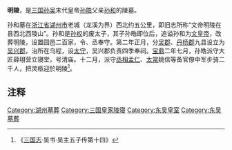'''明陵'''，是[[三国|三国]][[孙吴|孙吴]]末代皇帝[[孙皓|孙皓]]父亲[[孙和|孙和]]的陵墓。

孙和墓在[[浙江省|浙江省]][[湖州市|湖州市]]老城（龙溪为界）西北约五公里，即旧志所称“文帝明陵在县西北西陵山”。孙和是[[孙权|孙权]]的废太子，其子孙皓即位后，追谥孙和为[[文皇帝|文皇帝]]，改葬明陵，设置园邑二百家，令、丞奉守。第二年正月，分[[吴郡|吴郡]]、[[丹杨郡|丹杨郡]]九县设立为[[吴兴郡|吴兴郡]]，治所在乌程，设[[太守|太守]]，吴兴郡负责四季奉祠。[[宝鼎|宝鼎]]二年七月，孙皓派守大匠薛珝营立寝堂，号清庙。十二月，派守[[丞相|丞相]][[孟仁|孟仁]]、[[太常|太常]]姚信等备官僚中军步骑二千人，把灵柩迎於明陵<ref>《[[三国志|三国志]]·吴书·吴主五子传第十四》</ref>。

==注释==
<references/>
[[Category:湖州墓葬|Category:湖州墓葬]]
[[Category:三国皇家陵寝|Category:三国皇家陵寝]]
[[Category:东吴皇室|Category:东吴皇室]]
[[Category:东吴墓葬|Category:东吴墓葬]]
